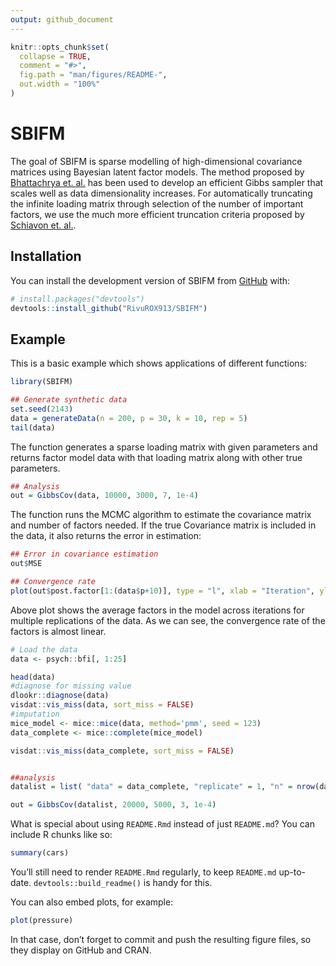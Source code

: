 ```yaml
---
output: github_document
---
```


<!-- README.md is generated from README.Rmd. Please edit that file -->

```r
knitr::opts_chunk$set(
  collapse = TRUE,
  comment = "#>",
  fig.path = "man/figures/README-",
  out.width = "100%"
)
```

# SBIFM

<!-- badges: start -->
<!-- badges: end -->

The goal of SBIFM is sparse modelling of high-dimensional covariance matrices using Bayesian latent factor models. The method proposed by [Bhattachrya et. al.](https://doi.org/10.1093/biomet/asr013) has been used to develop an efficient Gibbs sampler that scales well as data dimensionality increases. For automatically truncating the infinite loading matrix through selection of the number of important factors, we use the much more efficient truncation criteria proposed by [Schiavon et. al.]( https://doi.org/10.1002/sta4.298). 


## Installation

You can install the development version of SBIFM from [GitHub](https://github.com/) with:

``` r
# install.packages("devtools")
devtools::install_github("RivuROX913/SBIFM")
```

## Example

This is a basic example which shows applications of different functions:

```r
library(SBIFM)

## Generate synthetic data
set.seed(2143)
data = generateData(n = 200, p = 30, k = 10, rep = 5)
tail(data)
```

The function \texttt{generateData} generates a sparse loading matrix with given parameters and returns factor model data with that loading matrix along with other true parameters.

```r
## Analysis
out = GibbsCov(data, 10000, 3000, 7, 1e-4)
```

The function \texttt{GibsCov} runs the MCMC algorithm to estimate the covariance matrix and number of factors needed. If the true Covariance matrix is included in the data, it also returns the error in estimation:

```r
## Error in covariance estimation
out$MSE

## Convergence rate
plot(out$post.factor[1:(data$p+10)], type = "l", xlab = "Iteration", ylab = "Number of factors", main = "Evolution of factors")
```

Above plot shows the average factors in the model across iterations for multiple replications of the data. As we can see, the convergence rate of the factors is almost linear.

```r
# Load the data
data <- psych::bfi[, 1:25]

head(data)
#diagnose for missing value
dlookr::diagnose(data)
visdat::vis_miss(data, sort_miss = FALSE)
#imputation
mice_model <- mice::mice(data, method='pmm', seed = 123)
data_complete <- mice::complete(mice_model)

visdat::vis_miss(data_complete, sort_miss = FALSE)


##analysis
datalist = list( "data" = data_complete, "replicate" = 1, "n" = nrow(data_complete), "p" = ncol(data_complete) )

out = GibbsCov(datalist, 20000, 5000, 3, 1e-4)


```

What is special about using `README.Rmd` instead of just `README.md`? You can include R chunks like so:

```r
summary(cars)
```

You'll still need to render `README.Rmd` regularly, to keep `README.md` up-to-date. `devtools::build_readme()` is handy for this.

You can also embed plots, for example:

```r
plot(pressure)
```

In that case, don't forget to commit and push the resulting figure files, so they display on GitHub and CRAN.
